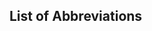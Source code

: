 ## List of Abbreviations {-}

\begin{tabular}{rp{0.2cm}lp{1cm}rp{0.2cm}l}
    CPI     & &  Consumer Price Index   & & ETF     & &  Equity Traded Funds  \\
    ETH     & &  Eat the Horse          & & XLM     & &  Xetra Liquidity
\end{tabular}
